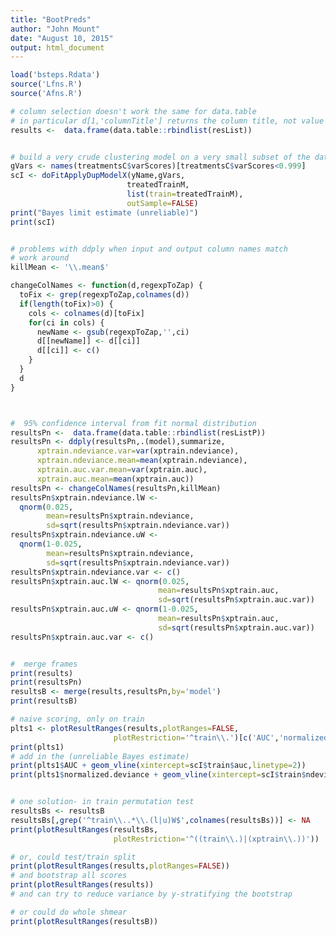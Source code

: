 ```yaml
---
title: "BootPreds"
author: "John Mount"
date: "August 10, 2015"
output: html_document
---
```





```r
load('bsteps.Rdata')
source('Lfns.R')
source('Afns.R')

# column selection doesn't work the same for data.table
# in particular d[1,'columnTitle'] returns the column title, not value
results <-  data.frame(data.table::rbindlist(resList))


# build a very crude clustering model on a very small subset of the data
gVars <- names(treatmentsC$varScores)[treatmentsC$varScores<0.999]
scI <- doFitApplyDupModelX(yName,gVars,
                          treatedTrainM,
                          list(train=treatedTrainM),
                          outSample=FALSE)
print("Bayes limit estimate (unreliable)")
print(scI)


# problems with ddply when input and output column names match
# work around
killMean <- '\\.mean$'

changeColNames <- function(d,regexpToZap) {
  toFix <- grep(regexpToZap,colnames(d))
  if(length(toFix)>0) {
    cols <- colnames(d)[toFix]
    for(ci in cols) {
      newName <- gsub(regexpToZap,'',ci)
      d[[newName]] <- d[[ci]]
      d[[ci]] <- c()
    }
  }
  d
}



#  95% confidence interval from fit normal distribution
resultsPn <-  data.frame(data.table::rbindlist(resListP))
resultsPn <- ddply(resultsPn,.(model),summarize,
      xptrain.ndeviance.var=var(xptrain.ndeviance),
      xptrain.ndeviance.mean=mean(xptrain.ndeviance),
      xptrain.auc.var.mean=var(xptrain.auc),
      xptrain.auc.mean=mean(xptrain.auc))
resultsPn <- changeColNames(resultsPn,killMean)
resultsPn$xptrain.ndeviance.lW <- 
  qnorm(0.025,
        mean=resultsPn$xptrain.ndeviance,
        sd=sqrt(resultsPn$xptrain.ndeviance.var))
resultsPn$xptrain.ndeviance.uW <- 
  qnorm(1-0.025,
        mean=resultsPn$xptrain.ndeviance,
        sd=sqrt(resultsPn$xptrain.ndeviance.var))
resultsPn$xptrain.ndeviance.var <- c()
resultsPn$xptrain.auc.lW <- qnorm(0.025,
                                 mean=resultsPn$xptrain.auc,
                                 sd=sqrt(resultsPn$xptrain.auc.var))
resultsPn$xptrain.auc.uW <- qnorm(1-0.025,
                                 mean=resultsPn$xptrain.auc,
                                 sd=sqrt(resultsPn$xptrain.auc.var))
resultsPn$xptrain.auc.var <- c()


#  merge frames
print(results)
print(resultsPn)
resultsB <- merge(results,resultsPn,by='model')
print(resultsB)

# naive scoring, only on train
plts1 <- plotResultRanges(results,plotRanges=FALSE,
                       plotRestriction='^train\\.')[c('AUC','normalized.deviance')]
print(plts1)
# add in the (unreliable Bayes estimate)
print(plts1$AUC + geom_vline(xintercept=scI$train$auc,linetype=2))
print(plts1$normalized.deviance + geom_vline(xintercept=scI$train$ndeviance,linetype=2))


# one solution- in train permutation test
resultsBs <- resultsB
resultsBs[,grep('^train\\..*\\.(l|u)W$',colnames(resultsBs))] <- NA
print(plotResultRanges(resultsBs,
                       plotRestriction='^((train\\.)|(xptrain\\.))'))

# or, could test/train split
print(plotResultRanges(results,plotRanges=FALSE))
# and bootstrap all scores
print(plotResultRanges(results))
# and can try to reduce variance by y-stratifying the bootstrap

# or could do whole shmear
print(plotResultRanges(resultsB))

```



